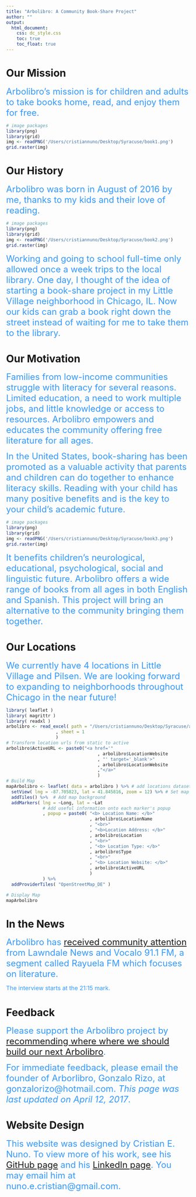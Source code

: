 ```yaml
---
title: "Arbolibro: A Community Book-Share Project"
author: ""
output:
  html_document:
    css: dc_style.css
    toc: true
    toc_float: true
---
```

# Our Mission
<span style="color:#3399ff">
<font size="5">
Arbolibro's mission is for children and adults to take books home, read, and enjoy them for free. 
</font>
</span>

```r
# image packages
library(png)
library(grid)
img <- readPNG('/Users/cristiannuno/Desktop/Syracuse/book1.png')
grid.raster(img)
```

</center>

# Our History

<span style="color:#3399ff">
<font size="5">
Arbolibro was born in August of 2016 by me, thanks to my kids and their love of reading. 
</font>
</span>

```r
# image packages
library(png)
library(grid)
img <- readPNG('/Users/cristiannuno/Desktop/Syracuse/book2.png')
grid.raster(img)
```

<span style="color:#3399ff">
<font size="5">
Working and going to school full-time only allowed once a week trips to the local library. One day, I thought of the idea of starting a book-share project in my Little Village neighborhood in Chicago, IL. Now our kids can grab a book right down the street instead of waiting for me to take them to the library.
</font>
</span>

# Our Motivation

<span style="color:#3399ff">
<font size="5">
Families from low-income communities struggle with literacy for several reasons. Limited education, a need to work multiple jobs, and little knowledge or access to resources. Arbolibro empowers and educates the community offering free literature for all ages.
</font>
</span>


<span style="color:#3399ff">
<font size="5">
In the United States, book-sharing has been promoted as a valuable activity that parents and children can do together to enhance literacy skills. Reading with your child has many positive benefits and is the key to your child’s academic future. 
</font>
</span>

```r
# image packages
library(png)
library(grid)
img <- readPNG('/Users/cristiannuno/Desktop/Syracuse/book3.png')
grid.raster(img)
```

<span style="color:#3399ff">
<font size="5">
It benefits children’s neurological, educational, psychological, social and linguistic future. Arbolibro offers a wide range of books from all ages in both English and Spanish. This project will bring an alternative to the community bringing them together.
</font>
</span>

# Our Locations

<span style="color:#3399ff">
<font size="5">
We currently have 4 locations in Little Village and Pilsen. We are looking forward to expanding to neighborhoods throughout Chicago in the near future!
</font>
</span>

```r
library( leaflet )
library( magrittr )
library( readxl )
arbolibro <- read_excel( path = "/Users/cristiannuno/Desktop/Syracuse/arbolibro.xlsx"
                   , sheet = 1
                   )
# Transform location urls from static to active
arbolibro$ActiveURL <- paste0("<a href='"
                                   , arbolibro$LocationWebsite
                                   , "' target='_blank'>"
                                   , arbolibro$LocationWebsite
                                   ,"</a>"
                                   )
# Build Map
mapArbolibro <- leaflet( data = arbolibro ) %>% # add locations dataset
  setView( lng = -87.705823, lat = 41.845816, zoom = 12) %>% # Set map to Little Village neighborhood
  addTiles() %>%  # Add map background
  addMarkers( lng = ~Long, lat = ~Lat
              # Add useful information onto each marker's popup
              , popup = paste0( "<b> Location Name: </b>"
                                , arbolibro$LocationName
                                , "<br>"
                                , "<b>Location Address: </b>"
                                , arbolibro$Location
                                , "<br>"
                                , "<b> Location Type: </b>"
                                , arbolibro$Type
                                , "<br>"
                                , "<b> Location Website: </b>"
                                , arbolibro$ActiveURL
                                )
              ) %>%
  addProviderTiles( "OpenStreetMap_DE" )

# Display Map
mapArbolibro

```

# In the News

<span style="color:#3399ff">
<font size="5">
Arbolibro has [received community attention](https://soundcloud.com/vocalo/domingosenvocalo-rayuelafm07316) from Lawndale News and Vocalo 91.1 FM, a segment called Rayuela FM which focuses on literature.
</font>
</span>


<span style="color:#3399ff">
<font size="3">
The interview starts at the 21:15 mark.
</font>
</span>


# Feedback

<span style="color:#3399ff">
<font size="5">
Please support the Arbolibro project by [recommending where where we should build our next Arbolibro](https://goo.gl/forms/yzEytmYNrLCtumaF2).
</font>
</span>


<span style="color:#3399ff">
<font size="5">
For immediate feedback, please email the founder of Arborlibro, Gonzalo Rizo, at gonzalorizo@hotmail.com. *This page was last updated on April 12, 2017*.
</font>
</span>

# Website Design

<span style="color:#3399ff">
<font size="5">
This website was designed by Cristian E. Nuno. To view more of his work, see his [GitHub page](https://github.com/cenuno) and his [LinkedIn page](https://www.linkedin.com/in/cristiannuno). You may email him at nuno.e.cristian@gmail.com.
</font>
</span>
